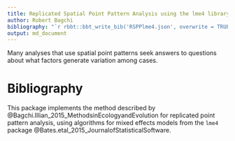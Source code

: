 ```yaml
---
title: Replicated Spatial Point Pattern Analysis using the lme4 library
author: Robert Bagchi
bibliography: "`r rbbt::bbt_write_bib('RSPPlme4.json', overwrite = TRUE)`"
output: md_document
---
```


Many analyses that use spatial point patterns seek answers to questions
about what factors generate variation among cases. 

# Bibliography

This package implements the method described by 
@Bagchi.Illian_2015_MethodsinEcologyandEvolution for 
replicated point pattern analysis, 
using algorithms for mixed effects models from the `lme4` package 
@Bates.etal_2015_JournalofStatisticalSoftware.






